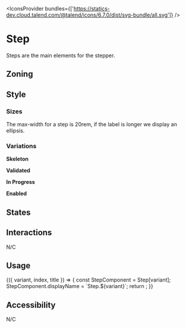 
<Meta title="Components/Stepper/Step" component={Step} />

<Links>
	<FigmaLink href="https://www.figma.com/file/WUVKJmcDHfR7K1q1lYhaHk/?node-id=1%3A4" />
	<GitHubLink href="https://github.com/Talend/design-system/tree/master/src/components/Stepper/Step" />
</Links>

<IconsProvider
	bundles={['https://statics-dev.cloud.talend.com/@talend/icons/6.7.0/dist/svg-bundle/all.svg']}
/>

# Step

Steps are the main elements for the stepper.

## Zoning

<FigmaImage
	src="https://www.figma.com/file/qc8oUSyVJM67gSsbTShftt/%F0%9F%93%90-Zoning?node-id=345%3A167"
	alt="zoning image for the steps"
/>

## Style

<!--
### Icons

<IconGallery>
	{['talend-check-circle', 'talend-cross-circle'].map((iconName, index) => (
		<IconItem key={index} name={iconName}>
			<Icon name={iconName} />
		</IconItem>
	))}
</IconGallery>
-->

### Sizes

The max-width for a step is 20rem, if the label is longer we display an ellipsis.

### Variations

**Skeleton**

<Canvas>
	<Story name="Skeleton">
		<Step.Skeleton />
	</Story>
</Canvas>

**Validated**

<Canvas>
	<Story name="Validated">
		<Step.Validated data-index={1} title="Lorem Ipsum" />
	</Story>
</Canvas>

**In Progress**

<Canvas>
	<Story name="InProgress">
		<Step.InProgress data-index={2} title="Lorem Ipsum" />
	</Story>
</Canvas>

**Enabled**

<Canvas>
	<Story name="Enabled">
		<Step.Enabled data-index={3} title="Lorem Ipsum" />
	</Story>
</Canvas>

<!--
<FigmaImage
	src="https://www.figma.com/file/WUVKJmcDHfR7K1q1lYhaHk/Stepper?node-id=1%3A424"
	alt="variations image for steps"
/>

**Sub step** _(coming later)_

Sub steps are optional. They should be used to avoid having too many steps, or too long steps.
-->

## States

<FigmaImage
	src="https://www.figma.com/file/WUVKJmcDHfR7K1q1lYhaHk/Stepper?node-id=816%3A25605"
	alt="states image for the steps"
/>

## Interactions

N/C

<!--
Hovering the step will display a tooltip with the full label.

<Canvas>
	<Story name="Max width">
		<Tooltip title="lorem ipsum dolor sit amet">
			<Step.InProgress data-index={1} title="lorem ipsum dolor sit amet" />
		</Tooltip>
	</Story>
</Canvas>

<FigmaImage
	src="https://www.figma.com/file/WUVKJmcDHfR7K1q1lYhaHk/Stepper?node-id=1%3A462"
	alt="hovering on"
/>
-->

## Usage

<Canvas>
	<Story
		name="usage"
		args={{
			variant: 'Skeleton',
			index: 1,
			title: 'Lorem ipsum',
		}}
		argTypes={{
			variant: {
				description: 'Step variation',
				control: {
					type: 'select',
					options: ['Skeleton', 'Enabled', 'Validated', 'InProgress'],
				},
			},
			index: {
				description: 'Step number',
				control: {
					type: 'number',
				},
			},
			title: {
				description: 'Step title',
				control: {
					type: 'text',
				},
			},
		}}
	>
		{({ variant, index, title }) => {
			const StepComponent = Step[variant];
			StepComponent.displayName = `Step.${variant}`;
			return <StepComponent data-index={index} title={title} />;
		}}
	</Story>
</Canvas>

<ArgsTable story="usage" />

## Accessibility

N/C
